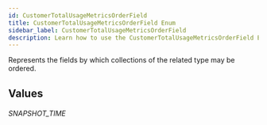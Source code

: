 ```yaml
---
id: CustomerTotalUsageMetricsOrderField
title: CustomerTotalUsageMetricsOrderField Enum
sidebar_label: CustomerTotalUsageMetricsOrderField
description: Learn how to use the CustomerTotalUsageMetricsOrderField Enum for 's API.
---
```


Represents the fields by which collections of the related type may be ordered.

## Values

###### SNAPSHOT_TIME
